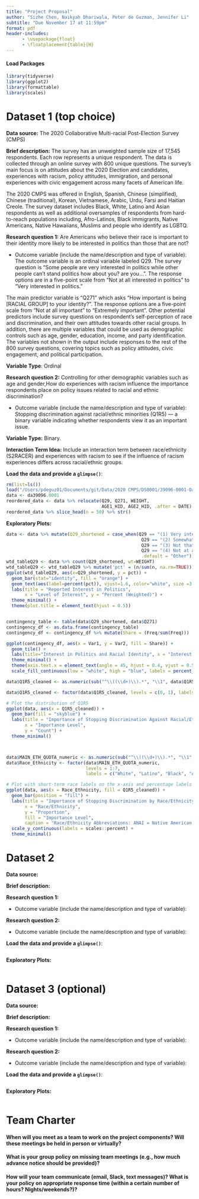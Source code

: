 ```yaml
---
title: "Project Proposal"
author: "Sizhe Chen, Naikyah Dhariwala, Peter de Guzman, Jennifer Li"
subtitle: "Due November 17 at 11:59pm"
format: pdf
header-includes:
      - \usepackage{float}
      - \floatplacement{table}{H}
---
```


#### Load Packages

```r
library(tidyverse)
library(ggplot2)
library(formattable)
library(scales)
```

# Dataset 1 (top choice)

**Data source:** The 2020 Collaborative Multi-racial Post-Election Survey (CMPS)

**Brief description:** The survey has an unweighted sample size of 17,545 respondents. Each row represents a unique respondent. The data is collected through an online survey with 800 unique questions. The survey's main focus is on attitudes about the 2020 Election and candidates, experiences with racism, policy attitudes, immigration, and personal experiences with civic engagement across many facets of American life.

The 2020 CMPS was offered in English, Spanish, Chinese (simplified), Chinese (traditional), Korean, Vietnamese, Arabic, Urdu, Farsi and Haitian Creole. The survey dataset includes Black, White, Latino and Asian respondents as well as additional oversamples of respondents from hard-to-reach populations including, Afro-Latinos, Black immigrants, Native Americans, Native Hawaiians, Muslims and people who identify as LGBTQ.

**Research question 1:** Are Americans who believe their race is important to their identity more likely to be interested in politics than those that are not?

-   Outcome variable (include the name/description and type of variable): The outcome variable is an ordinal variable labeled Q29. The survey question is "Some people are very interested in politics while other people can't stand politics how about you? are you...". The response options are in a five-point scale from "Not at all interested in politics" to "Very interested in politics."

The main predictor variable is "Q271" which asks “How important is being [RACIAL GROUP] to your identity?”. The response options are a five-point scale from "Not at all important" to "Extremely important". Other potential predictors include survey questions on respondent's self-perception of race and discrimination, and their own attitudes towards other racial groups. In addition, there are multiple variables that could be used as demographic controls such as age, gender, education, income, and party identification. The variables not shown in the output include responses to the rest of the 800 survey questions, covering topics such as policy attitudes, civic engagement, and political participation. 

**Variable Type**: Ordinal


**Research question 2:** Controlling for other demographic variables such as age and gender,How do experiences with racism influence the importance respondents place on policy issues related to racial and ethnic discrimination?

- Outcome variable (include the name/description and type of variable): Stopping discrimination against racial/ethnic minorities (Q1R5) — a binary variable indicating whether respondents view it as an important issue.

**Variable Type:** Binary.

**Interaction Term Idea:** Include an interaction term between race/ethnicity (S2RACER) and experiences with racism to see if the influence of racism experiences differs across racial/ethnic groups.

**Load the data and provide a `glimpse()`**:

```r
rm(list=ls())
load("/Users/pdeguz01/Documents/git/Data/2020 CMPS/DS0001/39096-0001-Data.rda")
data <- da39096.0001
reordered_data <- data %>% relocate(Q29, Q271, WEIGHT, 
                                    AGE1_HID, AGE2_HID, .after = DATE)
reordered_data %>% slice_head(n = 50) %>% str()
```

**Exploratory Plots:**

```r


data <- data %>% mutate(Q29_shortened = case_when(Q29 == "(1) Very interested in politics" ~ "Very interested",
                                                   Q29 == "(2) Somewhat interested" ~ "Somewhat interested",
                                                   Q29 == "(3) Not that interested in politics" ~ "Not that interested",
                                                   Q29 == "(4) Not at all interested in politics" ~ "Not at all interested",
                                                   .default = "Other"))
wtd_tableQ29 <- data %>% count(Q29_shortened, wt=WEIGHT)
wtd_tableQ29 <- wtd_tableQ29 %>% mutate('pct' = (n/sum(n, na.rm=TRUE)))
ggplot(wtd_tableQ29, aes(x=Q29_shortened, y = pct)) +
  geom_bar(stat="identity", fill = "orange") +
  geom_text(aes(label=percent(pct)), vjust=1.6, color="white", size =3.5) +
  labs(title = "Reported Interest in Politics", 
       x = "Level of Interest", y = "Percent (Weighted)") +
  theme_minimal() +
  theme(plot.title = element_text(hjust = 0.5))


contingency_table <- table(data$Q29_shortened, data$Q271)
contingency_df <- as.data.frame(contingency_table)
contingency_df <- contingency_df %>% mutate(Share = (Freq/sum(Freq)))

ggplot(contingency_df, aes(x = Var1, y = Var2, fill = Share)) +
  geom_tile() +
  labs(title="Interest in Politics and Racial Identity", x = "Interest in Politics", y = "Importance of Racial Identity") +
  theme_minimal() + 
  theme(axis.text.x = element_text(angle = 45, hjust = 0.4, vjust = 0.5)) +
  scale_fill_continuous(low = "white", high = "blue", labels = percent_format(scale = 100)) 

data$Q1R5_cleaned <- as.numeric(sub("^\\((\\d+)\\).*", "\\1", data$Q1R5))

data$Q1R5_cleaned <- factor(data$Q1R5_cleaned, levels = c(0, 1), labels = c("Not Important", "Important"))

# Plot the distribution of Q1R5
ggplot(data, aes(x = Q1R5_cleaned)) +
  geom_bar(fill = "skyblue") +
  labs(title = "Importance of Stopping Discrimination Against Racial/Ethnic Minorities",
       x = "Importance Level",
       y = "Count") +
  theme_minimal()



data$MAIN_ETH_QUOTA_numeric <- as.numeric(sub("^\\((\\d+)\\).*", "\\1", data$MAIN_ETH_QUOTA))
data$Race_Ethnicity <- factor(data$MAIN_ETH_QUOTA_numeric,
                              levels = 1:7,
                              labels = c("White", "Latino", "Black", "AAPI", "ANAI", "MENA", "NH"))

# Plot with short-term race labels on the x-axis and percentage labels on the bars
ggplot(data, aes(x = Race_Ethnicity, fill = Q1R5_cleaned)) +
  geom_bar(position = "fill") +
  labs(title = "Importance of Stopping Discrimination by Race/Ethnicity",
       x = "Race/Ethnicity",
       y = "Proportion",
       fill = "Importance Level",
       caption = "Race/Ethnicity Abbreviations: ANAI = Native American, NH = Native Hawaiian, AAPI = Asian American/Pacific Islander, MENA = Middle Eastern/North African") +
  scale_y_continuous(labels = scales::percent) +
  theme_minimal() 
```

# Dataset 2

**Data source:**

**Brief description:**

**Research question 1:**

-   Outcome variable (include the name/description and type of variable):

**Research question 2:**

-   Outcome variable (include the name/description and type of variable):

**Load the data and provide a `glimpse()`**:

```r

```

**Exploratory Plots:**

```r

```

# 

# Dataset 3 (optional)

**Data source:**

**Brief description:**

**Research question 1:**

-   Outcome variable (include the name/description and type of variable):

**Research question 2:**

-   Outcome variable (include the name/description and type of variable):

**Load the data and provide a `glimpse()`**:

```r

```

**Exploratory Plots:**

```r

```

# 

# Team Charter

#### When will you meet as a team to work on the project components? Will these meetings be held in person or virtually?

#### What is your group policy on missing team meetings (e.g., how much advance notice should be provided)?

#### How will your team communicate (email, Slack, text messages)? What is your policy on appropriate response time (within a certain number of hours? Nights/weekends?)?

#### 
